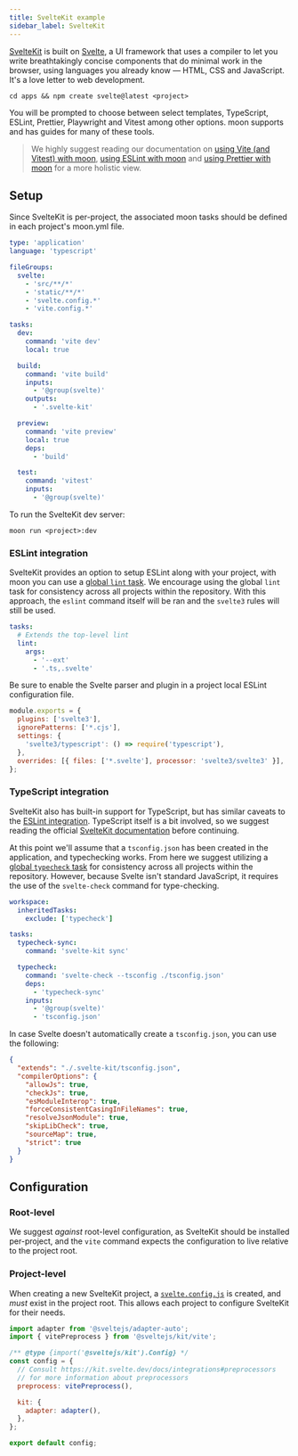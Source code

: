 ```yaml
---
title: SvelteKit example
sidebar_label: SvelteKit
---
```



<HeadingApiLink to="https://github.com/moonrepo/examples/tree/master/apps/sveltekit" />

[SvelteKit](https://kit.svelte.dev) is built on [Svelte](https://svelte.dev), a UI framework that
uses a compiler to let you write breathtakingly concise components that do minimal work in the
browser, using languages you already know — HTML, CSS and JavaScript. It's a love letter to web
development.

```shell
cd apps && npm create svelte@latest <project>
```

You will be prompted to choose between select templates, TypeScript, ESLint, Prettier, Playwright
and Vitest among other options. moon supports and has guides for many of these tools.

> We highly suggest reading our documentation on [using Vite (and Vitest) with moon](./vite),
> [using ESLint with moon](./eslint) and [using Prettier with moon](./prettier) for a more holistic
> view.

## Setup

Since SvelteKit is per-project, the associated moon tasks should be defined in each project's
moon.yml file.

```yaml title="<project>/moon.yml"
type: 'application'
language: 'typescript'

fileGroups:
  svelte:
    - 'src/**/*'
    - 'static/**/*'
    - 'svelte.config.*'
    - 'vite.config.*'

tasks:
  dev:
    command: 'vite dev'
    local: true

  build:
    command: 'vite build'
    inputs:
      - '@group(svelte)'
    outputs:
      - '.svelte-kit'

  preview:
    command: 'vite preview'
    local: true
    deps:
      - 'build'

  test:
    command: 'vitest'
    inputs:
      - '@group(svelte)'
```

To run the SvelteKit dev server:

```shell
moon run <project>:dev
```

### ESLint integration

SvelteKit provides an option to setup ESLint along with your project, with moon you can use a
[global `lint` task](./eslint). We encourage using the global `lint` task for consistency across all
projects within the repository. With this approach, the `eslint` command itself will be ran and the
`svelte3` rules will still be used.

```yaml title="<project>/moon.yml"
tasks:
  # Extends the top-level lint
  lint:
    args:
      - '--ext'
      - '.ts,.svelte'
```

Be sure to enable the Svelte parser and plugin in a project local ESLint configuration file.

```js title=".eslintrc.cjs"
module.exports = {
  plugins: ['svelte3'],
  ignorePatterns: ['*.cjs'],
  settings: {
    'svelte3/typescript': () => require('typescript'),
  },
  overrides: [{ files: ['*.svelte'], processor: 'svelte3/svelte3' }],
};
```

### TypeScript integration

SvelteKit also has built-in support for TypeScript, but has similar caveats to the
[ESLint integration](#eslint-integration). TypeScript itself is a bit involved, so we suggest
reading the official [SvelteKit documentation](https://kit.svelte.dev/docs/introduction) before
continuing.

At this point we'll assume that a `tsconfig.json` has been created in the application, and
typechecking works. From here we suggest utilizing a [global `typecheck` task](./typescript) for
consistency across all projects within the repository. However, because Svelte isn't standard
JavaScript, it requires the use of the `svelte-check` command for type-checking.

```yaml title="<project>/moon.yml"
workspace:
  inheritedTasks:
    exclude: ['typecheck']

tasks:
  typecheck-sync:
    command: 'svelte-kit sync'

  typecheck:
    command: 'svelte-check --tsconfig ./tsconfig.json'
    deps:
      - 'typecheck-sync'
    inputs:
      - '@group(svelte)'
      - 'tsconfig.json'
```

In case Svelte doesn't automatically create a `tsconfig.json`, you can use the following:

```json title="<project>/tsconfig.json"
{
  "extends": "./.svelte-kit/tsconfig.json",
  "compilerOptions": {
    "allowJs": true,
    "checkJs": true,
    "esModuleInterop": true,
    "forceConsistentCasingInFileNames": true,
    "resolveJsonModule": true,
    "skipLibCheck": true,
    "sourceMap": true,
    "strict": true
  }
}
```

## Configuration

### Root-level

We suggest _against_ root-level configuration, as SvelteKit should be installed per-project, and the
`vite` command expects the configuration to live relative to the project root.

### Project-level

When creating a new SvelteKit project, a
[`svelte.config.js`](https://kit.svelte.dev/docs/configuration) is created, and _must_ exist in the
project root. This allows each project to configure SvelteKit for their needs.

```js title="<project>/svelte.config.js"
import adapter from '@sveltejs/adapter-auto';
import { vitePreprocess } from '@sveltejs/kit/vite';

/** @type {import('@sveltejs/kit').Config} */
const config = {
  // Consult https://kit.svelte.dev/docs/integrations#preprocessors
  // for more information about preprocessors
  preprocess: vitePreprocess(),

  kit: {
    adapter: adapter(),
  },
};

export default config;
```
